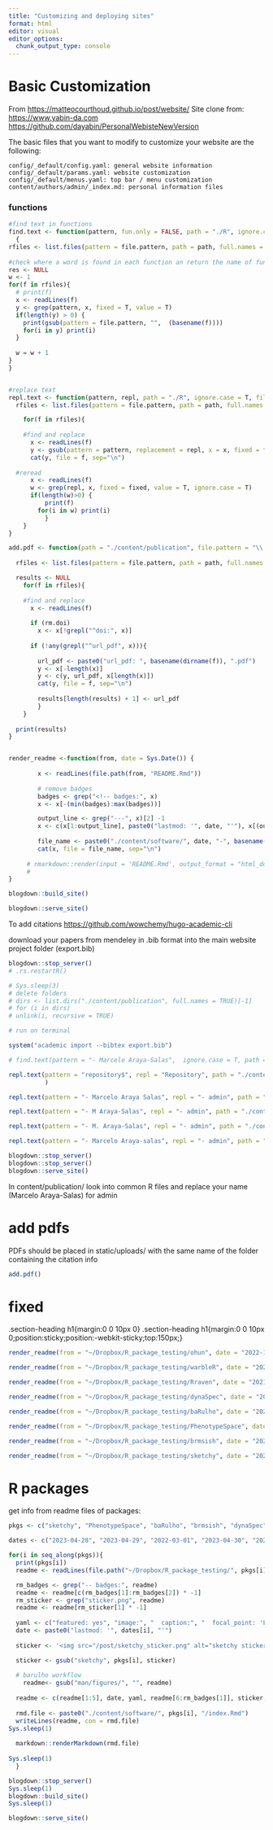 ```yaml
---
title: "Customizing and deploying sites"
format: html
editor: visual
editor_options: 
  chunk_output_type: console
---
```


# Basic Customization

From <https://matteocourthoud.github.io/post/website/> Site clone from: <https://www.yabin-da.com> <https://github.com/dayabin/PersonalWebisteNewVersion>

The basic files that you want to modify to customize your website are the following:

```         
config/_default/config.yaml: general website information
config/_default/params.yaml: website customization
config/_default/menus.yaml: top bar / menu customization
content/authors/admin/_index.md: personal information files
```

### functions

```r

#find text in functions
find.text <- function(pattern, fun.only = FALSE, path = "./R", ignore.case = T, file.pattern = "\\.md$")
  {
rfiles <- list.files(pattern = file.pattern, path = path, full.names = T, all.files = T, recursive = TRUE)
  
#check where a word is found in each function an return the name of function where it was found and the time
res <- NULL
w <- 1
for(f in rfiles){
  # print(f)
  x <- readLines(f)
  y <- grep(pattern, x, fixed = T, value = T)
  if(length(y) > 0) {
    print(gsub(pattern = file.pattern, "",  (basename(f)))) 
    for(i in y) print(i)
  }
  
  w = w + 1
}
}


#replace text
repl.text <- function(pattern, repl, path = "./R", ignore.case = T, file.pattern = "\\.md$", fixed = FALSE){
  rfiles <- list.files(pattern = file.pattern, path = path, full.names = T, all.files = T, recursive = TRUE)

    for(f in rfiles){
  
    #find and replace
      x <- readLines(f)
      y <- gsub(pattern = pattern, replacement = repl, x = x, fixed = fixed)
      cat(y, file = f, sep="\n")
  
  #reread
      x <- readLines(f)
      w <- grep(repl, x, fixed = fixed, value = T, ignore.case = T)
      if(length(w)>0) {
          print(f) 
        for(i in w) print(i)
          }
    }
}

add.pdf <- function(path = "./content/publication", file.pattern = "\\.md$", rm.doi = TRUE){
  
  rfiles <- list.files(pattern = file.pattern, path = path, full.names = T, all.files = T, recursive = TRUE)

  results <- NULL
    for(f in rfiles){
  
    #find and replace
      x <- readLines(f)
      
      if (rm.doi)
        x <- x[!grepl("^doi:", x)]
      
      if (!any(grepl("^url_pdf", x))){
        
        url_pdf <- paste0("url_pdf: ", basename(dirname(f)), ".pdf")
        y <- x[-length(x)]
        y <- c(y, url_pdf, x[length(x)])
        cat(y, file = f, sep="\n")
        
        results[length(results) + 1] <- url_pdf
        }
    }
  
  print(results)
}


render_readme <-function(from, date = Sys.Date()) {
  
        x <- readLines(file.path(from, "README.Rmd"))
      
        # remove badges
        badges <- grep("<!-- badges:", x)
        x <- x[-(min(badges):max(badges))]

        output_line <- grep("---", x)[2] -1
        x <- c(x[1:output_line], paste0("lastmod: '", date, "'"), x[(output_line +1):length(x)])
      
        file_name <- paste0("./content/software/", date, "-", basename(from), ".Rmd")
        cat(x, file = file_name, sep="\n")
        
     # rmarkdown::render(input = 'README.Rmd', output_format = "html_document", output_dir = "~/Dropbox/Websites/marce10.github.io/content/software", output_file = "ohun.html")
     # 
}

```

```r

blogdown::build_site()

blogdown::serve_site()
```

To add citations <https://github.com/wowchemy/hugo-academic-cli>

download your papers from mendeley in .bib format into the main website project folder (export.bib)

```r
blogdown::stop_server()
# .rs.restartR()

# Sys.sleep(3)
# delete folders
# dirs <- list.dirs("./content/publication", full.names = TRUE)[-1]
# for (i in dirs)
# unlink(i, recursive = TRUE)

# run on terminal

system("academic import --bibtex export.bib")

# find.text(pattern = "- Marcelo Araya-Salas",  ignore.case = T, path = "./content/publication", file.pattern = "\\.md$")

repl.text(pattern = "repository$", repl = "Repository", path = "./content/publication", 
          )

repl.text(pattern = "- Marcelo Araya Salas", repl = "- admin", path = "./content/publication", file.pattern = "\\.md$")

repl.text(pattern = "- M Araya-Salas", repl = "- admin", path = "./content/publication", file.pattern = "\\.md$")

repl.text(pattern = "- M. Araya-Salas", repl = "- admin", path = "./content/publication", file.pattern = "\\.md$")

repl.text(pattern = "- Marcelo Araya-salas", repl = "- admin", path = "./content/publication", file.pattern = "\\.md$")

blogdown::stop_server()
blogdown::stop_server()
blogdown::serve_site()
```

In content/publication/ look into common R files and replace your name (Marcelo Araya-Salas) for admin

# add pdfs

PDFs should be placed in static/uploads/ with the same name of the folder containing the citation info

```r


add.pdf()


```

# fixed

.section-heading h1{margin:0 0 10px 0} .section-heading h1{margin:0 0 10px 0;position:sticky;position:-webkit-sticky;top:150px;}

```r

render_readme(from = "~/Dropbox/R_package_testing/ohun", date = "2022-12-19")

render_readme(from = "~/Dropbox/R_package_testing/warbleR", date = "2022-12-09")

render_readme(from = "~/Dropbox/R_package_testing/Rraven", date = "2021-04-21")

render_readme(from = "~/Dropbox/R_package_testing/dynaSpec", date = "2021-03-10")

render_readme(from = "~/Dropbox/R_package_testing/baRulho", date = "2022-03-01")

render_readme(from = "~/Dropbox/R_package_testing/PhenotypeSpace", date = "2023-04-29")

render_readme(from = "~/Dropbox/R_package_testing/brmsish", date = "2023-04-30")

render_readme(from = "~/Dropbox/R_package_testing/sketchy", date = "2023-04-28")

```

# R packages

get info from readme files of packages:

```r

pkgs <- c("sketchy", "PhenotypeSpace", "baRulho", "brmsish", "dynaSpec", "ohun",  "Rraven", "suwo", "warbleR")

dates <- c("2023-04-28", "2023-04-29", "2022-03-01", "2023-04-30", "2021-03-10", "2022-12-19", "2021-04-21", "2024-01-01", "2019-12-09")

for(i in seq_along(pkgs)){
  print(pkgs[i])
  readme <- readLines(file.path("~/Dropbox/R_package_testing/", pkgs[i], "README.Rmd"))

  rm_badges <- grep("-- badges:", readme)
  readme <- readme[c(rm_badges[1]:rm_badges[2]) * -1]
  rm_sticker <- grep("sticker.png", readme)
  readme <- readme[rm_sticker[1] * -1]
  
  yaml <- c("featured: yes", "image:", "  caption:", "  focal_point: 'Left'", "  placement: 2", "  preview_only: true")
  date <- paste0("lastmod: '", dates[i], "'")
  
  sticker <- '<img src="/post/sketchy_sticker.png" alt="sketchy sticker" align="right" width = "25%" height="25%"/>'

  sticker <- gsub("sketchy", pkgs[i], sticker)
  
  # barulho workflow 
    readme<- gsub("man/figures/", "", readme)
  
  readme <- c(readme[1:5], date, yaml, readme[6:rm_badges[1]], sticker, readme[rm_badges[1]:length(readme)])
    
  rmd.file <- paste0("./content/software/", pkgs[i], "/index.Rmd")
  writeLines(readme, con = rmd.file)
Sys.sleep(1)
  
  markdown::renderMarkdown(rmd.file)
  
Sys.sleep(1)
  }

blogdown::stop_server()
Sys.sleep(1)
blogdown::build_site()
Sys.sleep(1)

blogdown::serve_site()

```

